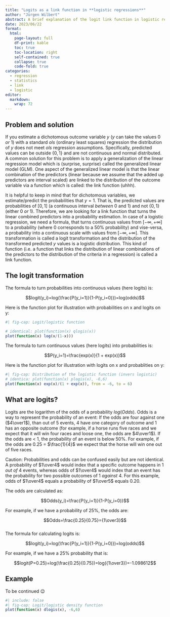 ```yaml
---
title: "Logits as a link function in **logistic regressions**"
author: "Jürgen Wilbert"
abstract: A brief explanation of the logit link function in logistic regression.
date: 2023/06/22
format:
  html:
    page-layout: full
    df-print: kable
    toc: true
    toc-location: right
    self-contained: true
    collapse: true
    code-fold: true
categories:
  - regression
  - statistics
  - link
  - logistic
editor: 
  markdown: 
    wrap: 72
---
```


## Problem and solution

If you estimate a dichotomous outcome variable $y$ ($y$ can take the
values 0 *or* 1) with a standard *ols* (ordinary least squares)
regression the distribution of $y$ does not meet *ols* regression
assumptions. Specifically, predicted values can be outside $\{0, 1\}$
and are not continuous and normal distributed. A common solution for
this problem is to apply a generalization of the linear regression model
which is (surprise, surprise) called the generalized linear model (GLM).
One aspect of the generalized linear model is that the linear
combination of the predictors (linear because we assume that the added
up predictors are interval scaled) are linked to the distribution of the
outcome variable via a function which is called: the link function
(uhhh).

It is helpful to keep in mind that for dichotomous variables, we
estimate/predict the probabilities that $y=1$. That is, the predicted
values are probabilities of $[0, 1]$ (a continuous interval *between* 0
and 1) and not $\{0, 1\}$ (either 0 *or* 1). Therefore, we are looking
for a link function that turns the linear combined predictors into a
probability estimation. In case of a logistic regression, we need a
formula, that turns continuous values from $[-\infty, +\infty]$ to a
probability (where $0$ corresponds to a 50% probability) and vise-versa,
a probability into a continuous scale with values from
$[-\infty, +\infty]$. This transformation is called a logit
transformation and the distribution of the transformed predicted $y$
values is a logistic distribution. This kind of function (i.e. a
function that links the distribution of linear combinations of the
predictors to the distribution of the criteria in a regression) is
called a link function.

## The logit transformation

The formula to turn probabilities into continuous values (here logits)
is:

$$logit(y_i)=log(\frac{P(y_i=1)}{1-P(y_i=0)})=log(odds)$$

Here is the function plot for illustration with probabilities on x and
logits on y:

```r
#| fig-cap: Logit/logistic function

# identical: plot(function(x) qlogis(x))
plot(function(x) log(x/(1-x)))
```

The formula to turn continuous values (here logits) into probabilities
is:

$$P(y_i=1)=\frac{exp(x)}{1 + exp(x)}$$

Here is the function plot for illustration with logits on x and
probablities on y:

```r
#| fig-cap: Distribution of the logistic function (invers logistic) 
# identica: plot(function(x) plogis(x), -6,6)
plot(function(x) exp(x)/(1 + exp(x)), from = -6, to = 6)
```

## What are logits?

Logits are the logarithm of the odds of a probability $log(Odds)$. Odds
is a way to represent the probability of an event: If the odds are four
against one ($4\over1$), than out of 5 events, 4 have one category of
outcome and 1 has an opposite outcome (for example, if a horse runs five
races and we expect that it will win four races and loose one, the odds
are $4\over1$). If the odds are \< 1, the probability of an event is
below 50%. For example, if the odds are 0.25 = $\frac{1}{4}$ we expect
that the horse will win one out of five races.

::: callout-caution
Caution: Probabilities and odds can be confused easily but are not
identical. A probability of $1\over4$ would index that a specific
outcome happens in 1 *out of* 4 events, whereas odds of $1\over4$ would
index that an event has the probability for two possible outcomes of 1
*against* 4. For this example, odds of $1\over4$ equals a probability of
$1\over5$ equals $0.20$.
:::

The odds are calculated as:

$$Odds(y_i)=\frac{P(y_i=1)}{1-P(y_i=0)}$$

For example, if we have a probability of 25%, the odds are:

$$Odds=\frac{0.25}{0.75}={1\over3}$$\
The formula for calculating logits is:

$$logit(y_i)=log(\frac{P(y_i=1)}{1-P(y_i=0)})=log(odds)$$

For example, if we have a 25% probability that is:

$$logit(P=0.25)=log(\frac{0.25}{0.75})=log({1\over3})=-1.098612$$

## Example

To be continued 😉

```r
#| include: false
#| fig-cap: Logit/logistic density function
plot(function(x) dlogis(x), -6,6)
```
